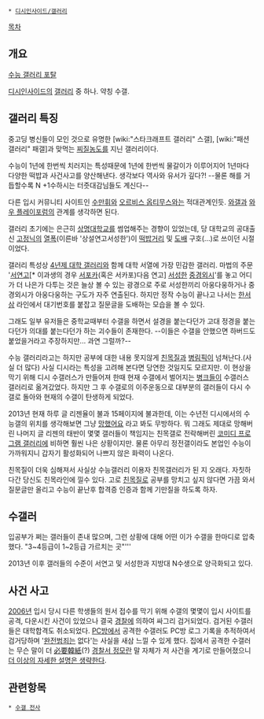 * [[디시인사이드/갤러리]]

[[목차]]
== 개요 ==
[http://gall.dcinside.com/list.php?id=exam_new 수능 갤러리 포탈]

[[디시인사이드]]의 [[갤러리]] 중 하나. 약칭 수갤.

== 갤러리 특징 ==
중고딩 병신들이 모인 것으로 유명한 [wiki:"스타크래프트 갤러리" 스갤], [wiki:"패션 갤러리" 패갤]과 맞먹는 [[찌질]]농도를 지닌 갤러리이다.

수능이 1년에 한번씩 치러지는 특성때문에 1년에 한번씩 물갈이가 이루어지어 1년마다 다양한 떡밥과 사건사고를 양산해낸다. 생각보다 역사와 유서가 깊다?! --물론 해를 거듭할수록 N +1수하시는 터줏대감님들도 계신다-- 

다른 입시 커뮤니티 사이트인 [[수만휘]]와 [[오르비스 옵티무스]]와는 적대관계인듯. [[와갤]]과 [[와우 플레이포럼]]의 관계를 생각하면 된다.

갤러리 초기에는 은근히 [[상명대학교]]를 썸업해주는 경향이 있었는데, 당 대학교의 공대출신 [[고정닉]]의 [[열폭]](이른바 '상설연고서성한')이 [[떡밥]]거리 및 [[도배]] 구호(...)로 쓰이던 시절이었다.

갤러리 특성상 [[4년제 대학 갤러리]]와 함께 대학 서열에 가장 민감한 갤러리. 마법의 주문 '[[SKY(대학교)|서연고]][* 이과생의 경우 [[서포카]](혹은 서카포)다음 연고] [[서성한]] [[중경외시]]'를 놓고 어디가 더 나은가 다투는 것은 늘상 볼 수 있는 광경으로 주로 서성한끼리 아웅다웅하거나 중경외시가 아웅다웅하는 구도가 자주 연출된다. 하지만 정작 수능이 끝나고 나서는 [[한서삼]] 라인에서 대기번호를 붙잡고 질문글을 도배하는 모습을 볼 수 있다.

그래도 일부 유저들은 중학교때부터 수갤을 하면서 설경을 붙는다던가 고대 정경을 붙는다던가 의대를 붙는다던가 하는 괴수들이 존재한다. --이들은 수갤을 안했으면 하버드도 붙었을거라고 주장하지만... 과연 그럴까?--

수능 갤러리라고는 하지만 공부에 대한 내용 못지않게 [[친목질]]과 [[병림픽]]이 넘쳐난다.(사실 더 많다) 사실 디시라는 특성을 고려해 본다면 당연한 것일지도 모르지만. 이 현상을 막기 위해 디시 수갤러스가 만들어져 한때 현재 수갤에서 벌어지는 [[병크]]들이 수갤러스 갤러리로 옮겨갔었다. 하지만 그 후 수갤로의 이주운동으로 대부분의 갤러들이 다시 수갤로 돌아와 현재의 수갤이 탄생하게 되었다.

2013년 현재 하루 글 리젠율이 불과 15페이지에 불과한데, 이는 수년전 디시에서의 수능갤의 위치를 생각해보면 그냥 [[망했어요]] 라고 봐도 무방하다. 뭐 그래도 제대로 망해버린 나머지 글 리젠의 태반이 몇몇 갤러들이 책임지는 친목갤로 전락해버린 [[코미디 프로그램 갤러리]]에 비하면 훨씬 나은 상황이지만. 물론 아무리 정전갤이라도 본업인 수능이 가까워지니 갑자기 활성화되어 나쁘지 않은 화력이 나온다.

친목질이 더욱 심해져서 사실상 수능갤러리 이용자 친목갤러리가 된 지 오래다. 자칫하다간 당신도 친목라인에 낄수 있다. 고로 [[친목질]]로 공부를 망치고 싶지 않다면 가끔 와서 질문글만 올리고 수능이 끝난후 합격증 인증과 함께 기만질을 하도록 하자.

== 수갤러 ==
입공부가 쩌는 갤러들이 존내 많으며, 그런 상황에 대해 어떤 이가 수갤을 한마디로 압축했다.
"3~4등급이 1~2등급 가르치는 곳"''' 

2013년 이후 갤러들의 수준이 서연고 및 서성한과 지방대 N수생으로 양극화되고 있다.

== 사건 사고 ==
[[2006년]] 입시 당시 다른 학생들의 원서 접수를 막기 위해 수갤의 몇몇이 입시 사이트를 공격, 다운시킨 사건이 있었으나 결국 [[경찰]]에 의하여 싸그리 검거되었다. 검거된 수갤러들은 대학합격도 취소되었다. [[PC방]]에서 공격한 수갤러도 PC방 로그 기록을 추적하여서 검거당하며 '[[완전범죄]]는 없다'는 사실을 새삼 느낄 수 있게 했다. 집에서 공격한 수갤러는 무슨 말이 더 [[必要韓紙]](?) [[경찰서 정모]]란 말 자체가 저 사건을 계기로 만들어졌으니 [[더 이상의 자세한 설명은 생략한다]].

== 관련항목 ==
 * [[수갤 전사]]
